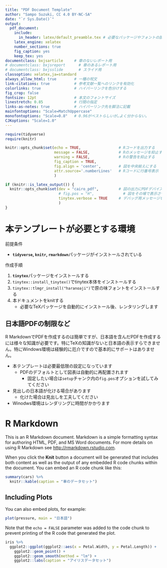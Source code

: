 ```yaml
---
title: "PDF Document Template"
author: "Sampo Suzuki, CC 4.0 BY-NC-SA"
date: "`r Sys.Date()`"
output:
  pdf_document: 
    include:
      in_header: latex/default_preamble.tex # 必要なパッケージやフォントの設定
    latex_engine: xelatex
    number_sections: true
    fig_caption: yes
    keep_tex: yes
documentclass: bxjsarticle     # 章のないレポート用
# documentclass: bxjsreport      # 章のあるレポート用
# documentclass: bxjsslide       # スライド用
classoption: xelatex,ja=standard
always_allow_html: true        # 一種の呪文
link-citations: true           # 参考文献一覧へのリンクを有効化
colorlinks: true               # ハイパーリンクを色分けする
fig_crop: false
fontsize: 12pt                 # 本文のフォントサイズ
linestretch: 0.85              # 行間の指定
links-as-notes: true           # ハイパーリンク先を脚注に記載
mainfontoptions: "Scale=MatchUppercase"
monofontoptions: "Scale=0.8"   # 0.96がベストらしいが…よく分からない。
CJKoptions: "Scale=1.0"
---
```


```r
require(tidyverse)
require(knitr)

knitr::opts_chunk$set(echo = TRUE,                 # Rコードを出力する
                      message = FALSE,             # Rのメッセージを抑止する
                      warning = FALSE,             # Rの警告を抑止する
                      fig_caption = TRUE,
                      fig.align = 'center',        # 図を中央揃えにする
                      attr.source='.numberLines'   # Rコードに行番号表示
                      )

if (knitr::is_latex_output()) {
  knitr::opts_chunk$set(dev = "cairo_pdf",         # 図の出力にPDFデバイスを使う
                        # fig.pos = "H",             # 図をその場で表示させる
                        tinytex.verbose = TRUE     # デバッグ用メッセージを出力
                        )
}
```


# 本テンプレートが必要とする環境

前提条件

* **`tidyverse`, `knitr`, `rmarkdown`**パッケージがインストールされている

作成手順

1. **`tinytex`**パッケージをインストールする
1. `tinytex::install_tinytex()`でtinytex本体をインストールする
1. `tinytex::tlmgr_install("haranoaji")`で原の味フォントをインストールする
1. 本ドキュメントをknitする
    * 必要なTeXパッケージを自動的にインストール後、レンタリングします


## 日本語PDFの制限など
R MarkdownでPDFを作成するのは簡単ですが、日本語を含んだPDFを作成するには様々な知識が必要です。特にTeXの知識がないと日本語の表示すらできません。特にWindows環境は経験的に厄介ですので基本的にサポートはありません。  

* 本テンプレートは必要最低限の設定になっています
    * PDFのデフォルトとして図表は自動的に再配置されます
      * 固定したい場合は`setup`チャンク内の`fig.pos`オプションを試してみてください
* 見出しの日本語が化ける場合があります
    * 化けた場合は見出しを工夫してください
* Winodws環境はレンダリングに時間がかかります



# R Markdown
This is an R Markdown document. Markdown is a simple formatting syntax for authoring HTML, PDF, and MS Word documents. For more details on using R Markdown see <http://rmarkdown.rstudio.com>.

When you click the **Knit** button a document will be generated that includes both content as well as the output of any embedded R code chunks within the document. You can embed an R code chunk like this:

```r
summary(cars) %>% 
  knitr::kable(caption = "車のデータセット")
```

\newpage

## Including Plots

You can also embed plots, for example:

```r
plot(pressure, main = "日本語")
```

Note that the `echo = FALSE` parameter was added to the code chunk to prevent printing of the R code that generated the plot.

```r
iris %>% 
  ggplot2::ggplot(ggplot2::aes(x = Petal.Width, y = Petal.Length)) + 
    ggplot2::geom_point() + 
    ggplot2::geom_smooth(method = "lm") +
    ggplot2::labs(caption = "アイリスデータセット")
```

